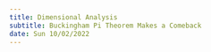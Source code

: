 ```yaml
---
title: Dimensional Analysis
subtitle: Buckingham Pi Theorem Makes a Comeback
date: Sun 10/02/2022 
---
```


